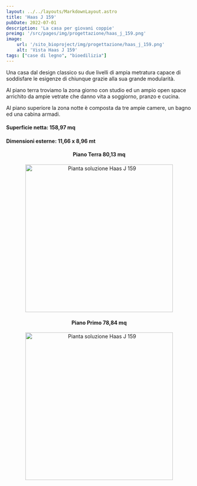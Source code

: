 ```yaml
---
layout: ../../layouts/MarkdownLayout.astro
title: 'Haas J 159'
pubDate: 2022-07-01
description: 'La casa per giovani coppie'
preimg: '/src/pages/img/progettazione/haas_j_159.png'
image:
    url: '/sito_bioproject/img/progettazione/haas_j_159.png'
    alt: 'Vista Haas J 159'
tags: ["case di legno", "bioedilizia"]
---
```


Una casa dal design classico su due livelli di ampia metratura capace di soddisfare le esigenze di chiunque grazie alla sua grande modularità.  
  
Al piano terra troviamo la zona giorno con studio ed un ampio open space arrichito da ampie vetrate che danno vita a soggiorno, pranzo e cucina.  
  
Al piano superiore la zona notte è composta da tre ampie camere, un bagno ed una cabina armadi.  
  
#### Superficie netta: 158,97 mq
#### Dimensioni esterne: 11,66 x 8,96 mt

<div style="text-align: center;">
<h4>Piano Terra 80,13 mq</h4>
<Image src={imgPiantaTerra} alt="Pianta soluzione Haas J 159" height="400"/>
<h4>Piano Primo 78,84 mq</h4>
<Image src={imgPiantaPrimo} alt="Pianta soluzione Haas J 159" height="400"/>
</div>